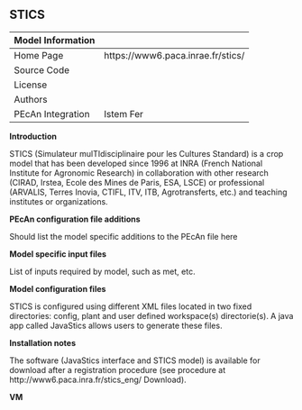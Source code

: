 ## STICS {#models-stics}

| Model Information ||
| -- | -- |
| Home Page | https://www6.paca.inrae.fr/stics/ |
| Source Code | |
| License |  |
| Authors | |
| PEcAn Integration | Istem Fer |

**Introduction**

STICS (Simulateur mulTIdisciplinaire pour les Cultures Standard) is a crop model that has been developed since 1996 at INRA (French National Institute for Agronomic Research) in collaboration with other research (CIRAD, Irstea, Ecole des Mines de Paris, ESA, LSCE) or professional (ARVALIS, Terres Inovia, CTIFL, ITV, ITB, Agrotransferts, etc.) and teaching institutes or organizations.


**PEcAn configuration file additions**

Should list the model specific additions to the PEcAn file here

**Model specific input files**

List of inputs required by model, such as met, etc.

**Model configuration files**

STICS is configured using different XML files located in two fixed directories: config, plant and user defined workspace(s) directorie(s). A java app called JavaStics allows users to generate these files.

**Installation notes**

The software (JavaStics interface and STICS model) is available for download after a registration procedure (see procedure at http://www6.paca.inra.fr/stics_eng/ Download). 


**VM**
